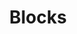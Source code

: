 ---
title: Blocks
index: true
description: Handle the retrieval and management of block data using various identifiers.
---